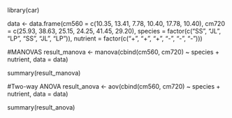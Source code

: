 library(car)

data <- data.frame(cm560 = c(10.35, 13.41, 7.78, 10.40, 17.78, 10.40),
                   cm720 = c(25.93, 38.63, 25.15, 24.25, 41.45, 29.20),
                   species = factor(c("SS", "JL", "LP", "SS", "JL", "LP")),
                   nutrient = factor(c("+", "+", "+", "-", "-", "-")))

#MANOVAS
result_manova <- manova(cbind(cm560, cm720) ~ species + nutrient, data = data)

summary(result_manova)

#Two-way ANOVA
result_anova <- aov(cbind(cm560, cm720) ~ species + nutrient, data = data)

summary(result_anova)

